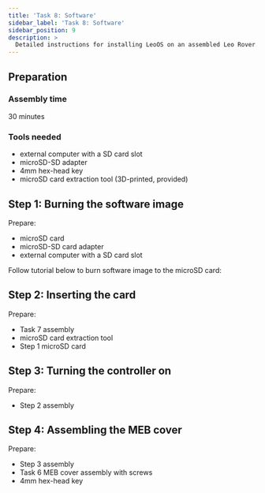 ```yaml
---
title: 'Task 8: Software'
sidebar_label: 'Task 8: Software'
sidebar_position: 9
description: >
  Detailed instructions for installing LeoOS on an assembled Leo Rover.
---
```


## Preparation

### Assembly time

30 minutes

### Tools needed

- external computer with a SD card slot
- microSD-SD adapter
- 4mm hex-head key
- microSD card extraction tool (3D-printed, provided)

<ImageZoom
  loading="eager"
  src="/img/docs_images/leo-rover/manuals/software/software-1.webp"
  width="1200"
  height="802"
/>

## Step 1: Burning the software image

Prepare:

- microSD card
- microSD-SD card adapter
- external computer with a SD card slot

<ImageZoom
  src="/img/docs_images/leo-rover/manuals/software/software-2.webp"
  width="1200"
  height="802"
/>

<ImageZoom
  src="/img/docs_images/leo-rover/manuals/software/software-3.webp"
  width="1200"
  height="802"
/>

<ImageZoom
  src="/img/docs_images/leo-rover/manuals/software/software-4.webp"
  width="1200"
  height="802"
/>

Follow tutorial below to burn software image to the microSD card:

<LinkButton
  to="/docs/leo-rover/guides/software-update"
  title="Software update"
/>

## Step 2: Inserting the card

Prepare:

- Task 7 assembly
- microSD card extraction tool
- Step 1 microSD card

<ImageZoom
  src="/img/docs_images/leo-rover/manuals/software/software-5.webp"
  width="1200"
  height="802"
/>

<ImageZoom
  src="/img/docs_images/leo-rover/manuals/software/software-6.webp"
  width="1200"
  height="802"
/>

<ImageZoom
  src="/img/docs_images/leo-rover/manuals/software/software-7.webp"
  width="1200"
  height="802"
/>

<ImageZoom
  src="/img/docs_images/leo-rover/manuals/software/software-8.webp"
  width="1200"
  height="802"
/>

## Step 3: Turning the controller on

Prepare:

- Step 2 assembly

<ImageZoom
  src="/img/docs_images/leo-rover/manuals/software/software-9.webp"
  width="1200"
  height="802"
/>

<ImageZoom
  src="/img/docs_images/leo-rover/manuals/software/software-10.webp"
  width="1200"
  height="802"
/>

## Step 4: Assembling the MEB cover

Prepare:

- Step 3 assembly
- Task 6 MEB cover assembly with screws
- 4mm hex-head key

<ImageZoom
  src="/img/docs_images/leo-rover/manuals/software/software-11.webp"
  width="1200"
  height="802"
/>

<ImageZoom
  src="/img/docs_images/leo-rover/manuals/software/software-12.webp"
  width="1200"
  height="802"
/>

<ImageZoom
  src="/img/docs_images/leo-rover/manuals/software/software-13.webp"
  width="1200"
  height="802"
/>

<ImageZoom
  src="/img/docs_images/leo-rover/manuals/software/software-14.webp"
  width="1200"
  height="802"
/>

